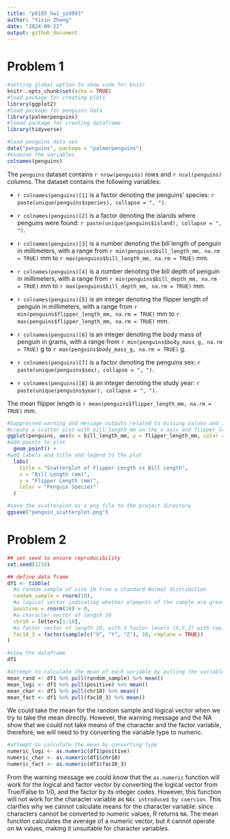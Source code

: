 ```yaml
---
title: "p8105_hw1_yz4993"
author: "Yixin Zheng"
date: "2024-09-22"
output: github_document
---
```


# Problem 1

```r
#setting global option to show code for knitr
knitr::opts_chunk$set(echo = TRUE)
#load package for creating plots
library(ggplot2) 
#load package for penguins data
library(palmerpenguins) 
#loead package for creating dataframe
library(tidyverse)
```

```r
#load penguins data set
data("penguins", package = "palmerpenguins")
#examine the variables
colnames(penguins) 
```

The `penguins` dataset contains `r nrow(penguins)` rows and `r ncol(penguins)` columns. The dataset contains the following variables:

-   `r colnames(penguins)[1]` is a factor denoting the penguins' species: `r paste(unique(penguins$species), collapse = ", ")`.

-   `r colnames(penguins)[2]` is a factor denoting the islands where penguins were found: `r paste(unique(penguins$island), collapse = ", ")`.

-   `r colnames(penguins)[3]` is a number denoting the bill length of penguin in millimeters, with a range from `r min(penguins$bill_length_mm, na.rm = TRUE)` mm to `r max(penguins$bill_length_mm, na.rm = TRUE)` mm.

-   `r colnames(penguins)[4]` is a number denoting the bill depth of penguin in millimeters, with a range from `r min(penguins$bill_depth_mm, na.rm = TRUE)` mm to `r max(penguins$bill_depth_mm, na.rm = TRUE)` mm.

-   `r colnames(penguins)[5]` is an integer denoting the flipper length of penguin in millimeters, with a range from `r min(penguins$flipper_length_mm, na.rm = TRUE)` mm to `r max(penguins$flipper_length_mm, na.rm = TRUE)` mm.

-   `r colnames(penguins)[6]` is an integer denoting the body mass of penguin in grams, with a range from `r min(penguins$body_mass_g, na.rm = TRUE)` g to `r max(penguins$body_mass_g, na.rm = TRUE)` g.

-   `r colnames(penguins)[7]` is a factor denoting the penguins sex: `r paste(unique(penguins$sex), collapse = ", ")`.

-   `r colnames(penguins)[8]` is an integer denoting the study year: `r paste(unique(penguins$year), collapse = ", ")`.

The mean flipper length is `r mean(penguins$flipper_length_mm, na.rm = TRUE)` mm.

```r
#Suppressed warning and message outputs related to missing values and image saving (by changing options of code chunk)
#create a scatter plot with bill_length_mm on the x-axis and flipper_length_mm on the y-axis, color points based on species
ggplot(penguins, aes(x = bill_length_mm, y = flipper_length_mm, color = species)) +
#add points to plot
  geom_point() + 
#add labels and title and legend to the plot
  labs(
    title = "Scatterplot of Flipper Length vs Bill Length",
    x = "Bill Length (mm)",
    y = "Flipper Length (mm)",
    color = "Penguin Species"
  )

#save the scatterplot as a png file to the project directory
ggsave("penguin_scatterplot.png") 
```

# Problem 2
```r
## set seed to ensure reproducibility
set.seed(1234)

## define data frame
df1 <- tibble(
  #a random sample of size 10 from a standard Normal distribution
  random_sample = rnorm(10),
  #a logical vector indicating whether elements of the sample are greater than 0
  positive = rnorm(10) > 0,
  #a character vector of length 10
  chr10 = letters[1:10],
  #a factor vector of length 10, with 3 factor levels (X,Y,Z) with replacement
  fac10_3 = factor(sample(c("X", "Y", "Z"), 10, replace = TRUE))
)

#view the dataframe
df1
```

```r
#attempt to calculate the mean of each variable by pulling the variable out of the dataframe
mean_rand <- df1 %>% pull(random_sample) %>% mean()
mean_logi <- df1 %>% pull(positive) %>% mean()
mean_char <- df1 %>% pull(chr10) %>% mean()       
mean_fact <- df1 %>% pull(fac10_3) %>% mean()
```
We could take the mean for the random sample and logical vector when we try to take the mean directly. However, the warning message and the NA show that we could not take means of the character and the factor variable, therefore, we will need to try converting the variable type to numeric.

```r
#attempt to calculate the mean by converting type
numeric_logi <- as.numeric(df1$positive) 
numeric_char <- as.numeric(df1$chr10)              
numeric_fact <- as.numeric(df1$fac10_3)
```

From the warning message we could know that the `as.numeric` function will work for the logical and factor vector by converting the logical vector from True/False to 1/0, and the factor by its integer codes. However, this function will not work for the character variable as `NAs introduced by coercion`. This clarifies why we cannot calculate means for the character variable: since characters cannot be converted to numeric values, R returns `NA`. The mean function calculates the average of a numeric vector, but it cannot operate on `NA` values, making it unsuitable for character variables.
